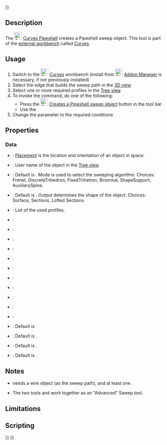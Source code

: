 <languages/>
{{UnfinishedDocu{{#translation:}}}}
<translate>

<!--T:1-->
{{Docnav
|[[Curves_PipeshellProfile|PipeshellProfile]]
|[[Curves_GordonSurface|GordonSurface]]
|[[Curves Workbench|Curves]]
|IconL=Curves_PipeshellProfile.svg
|IconR=Curves_GordonSurface.svg
|IconC=Curves_workbench_icon.svg
}}

<!--T:2-->
{{GuiCommand
|Name=Curves Pipeshell
|MenuLocation=Surfaces → Pipeshell 
|Workbenches=[[Curves_Workbench|Curves]]
}}

==Description== <!--T:3-->

<!--T:4-->
The [[Image:Curves_Pipeshell.svg|24px]] [[Curves_Pipeshell|Curves Pipeshell]] creates a Pipeshell sweep object. This tool is part of the [[External_workbenches|external workbench]] called [[Curves_Workbench|Curves]].

==Usage== <!--T:5-->

<!--T:6-->
# Switch to the [[Image:Curves_workbench_icon.svg|24px]] [[Curves_Workbench|Curves]] workbench (install from [[Image:Std_AddonMgr.svg|24px]] [[Std_AddonMgr|Addon Manager]] is necessary, if not previously installed)
# Select the edge that builds the sweep path in the [[3D_view|3D view]]
# Select one or more required profiles in the [[Tree_view|Tree view]]
# To invoke the command, do one of the following:
#* Press the [[Image:Curves_Pipeshell.svg|24px]] [[Curves_Pipeshell|Creates a Pipeshell sweep object]] button in the tool bar
#* Use the {{MenuCommand|Surfaces → Pipeshell}}
# Change the {{incode|Pipeshell}} parameter to the required conditions

==Properties== <!--T:9-->

===Data=== <!--T:12-->

<!--T:13-->
{{Properties_Title|Base}}

<!--T:14-->
* {{PropertyData|Placement}}: [[Placement|Placement]] is the location and orientation of an object in space.
* {{PropertyData|Label}}: User name of the object in the [[Tree_view|Tree view]]. 

<!--T:15-->
{{Properties_Title|Main}}

<!--T:16-->
* {{PropertyData|Mode}}: Default is {{Emphasis|Frenet}}. Mode is used to select the sweeping algorithm. Choices: Frenet, DiscreteTrihedron, FixedTrihetron, Binormal, ShapeSupport, AuxiliarySpine.
* {{PropertyData|Output}}: Default is {{Emphasis|Surface}}. Output determines the shape of the object. Choices: Surface, Sections, Lofted Sections.
* {{PropertyData|Profile}}: List of the used profiles.
* {{PropertyData|Spine}}:

<!--T:17-->
{{Properties_Title|Mode}}

<!--T:18-->
* {{PropertyData|Auxiliary}}:
* {{PropertyData|Contact}}:
* {{PropertyData|Corrected}}:
* {{PropertyData|Direction}}:
* {{PropertyData|Equi Curvi}}:
* {{PropertyData|Location}}:
* {{PropertyData|Support}}:

<!--T:19-->
{{Properties_Title|Settings}}

<!--T:20-->
* {{PropertyData|Max Degree}}:
* {{PropertyData|Max Segments}}:
* {{PropertyData|Samples}}:
* {{PropertyData|Solid}}: Default is {{Emphasis|False}}
* {{PropertyData|Tol3d}}: Default is {{Emphasis|0.00}}.
* {{PropertyData|Tol Ang}}: Default is {{Emphasis|0.00}}.
* {{PropertyData|Tol Bound}}: Default is {{Emphasis|0.00}}.

==Notes== <!--T:7-->
* {{Emphasis|Pipeshell}} needs a wire object (as the sweep path), and at least one {{Emphasis|Pipeshell Profile}}.
* The two tools {{Emphasis|Pipeshell}} and {{Emphasis|Pipeshell Profile}} work together as an "Advanced" Sweep tool.

==Limitations== <!--T:8-->


==Scripting== <!--T:10-->


<!--T:11-->
{{Docnav
|[[Curves_PipeshellProfile|PipeshellProfile]]
|[[Curves_GordonSurface|GordonSurface]]
|[[Curves Workbench|Curves]]
|IconL=Curves_PipeshellProfile.svg
|IconR=Curves_GordonSurface.svg
|IconC=Curves_workbench_icon.svg
}}

</translate>
{{Curves Tools navi{{#translation:}}}}
{{Userdocnavi{{#translation:}}}}